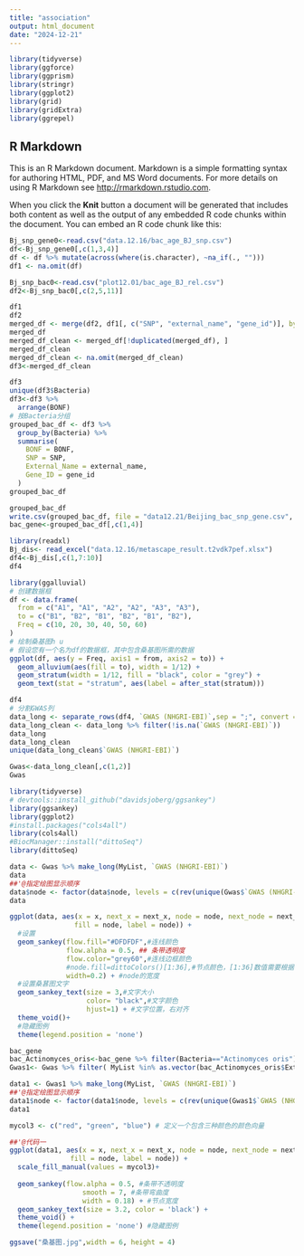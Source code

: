 ---
title: "association"
output: html_document
date: "2024-12-21"
---

```{r library, include=FALSE}
library(tidyverse)
library(ggforce)
library(ggprism)
library(stringr)
library(ggplot2)
library(grid)
library(gridExtra)
library(ggrepel)
```

## R Markdown

This is an R Markdown document. Markdown is a simple formatting syntax for authoring HTML, PDF, and MS Word documents. For more details on using R Markdown see <http://rmarkdown.rstudio.com>.

When you click the **Knit** button a document will be generated that includes both content as well as the output of any embedded R code chunks within the document. You can embed an R code chunk like this:

```{r snp_gene}
Bj_snp_gene0<-read.csv("data.12.16/bac_age_BJ_snp.csv")
df<-Bj_snp_gene0[,c(1,3,4)]
df <- df %>% mutate(across(where(is.character), ~na_if(., "")))
df1 <- na.omit(df)
```

```{r snp_bac}
Bj_snp_bac0<-read.csv("plot12.01/bac_age_BJ_rel.csv")
df2<-Bj_snp_bac0[,c(2,5,11)]
```


```{r snp_bac+gene}
df1
df2
merged_df <- merge(df2, df1[, c("SNP", "external_name", "gene_id")], by = "SNP", all.x = TRUE)
merged_df
merged_df_clean <- merged_df[!duplicated(merged_df), ]
merged_df_clean
merged_df_clean <- na.omit(merged_df_clean)
df3<-merged_df_clean
```
```{r Group_bac}
df3
unique(df3$Bacteria)
df3<-df3 %>%
  arrange(BONF)
# 按Bacteria分组
grouped_bac_df <- df3 %>%
  group_by(Bacteria) %>%
  summarise(
    BONF = BONF,
    SNP = SNP,
    External_Name = external_name,
    Gene_ID = gene_id
  )
grouped_bac_df
```

```{r export}
grouped_bac_df
write.csv(grouped_bac_df, file = "data12.21/Beijing_bac_snp_gene.csv", row.names = F)
bac_gene<-grouped_bac_df[,c(1,4)]
```

```{r import_disease}
library(readxl)
Bj_dis<- read_excel("data.12.16/metascape_result.t2vdk7pef.xlsx")
df4<-Bj_dis[,c(1,7:10)]
df4
```

```{r connect}
library(ggalluvial)
# 创建数据框
df <- data.frame(
  from = c("A1", "A1", "A2", "A2", "A3", "A3"),
  to = c("B1", "B2", "B1", "B2", "B1", "B2"),
  Freq = c(10, 20, 30, 40, 50, 60)
)
# 绘制桑基图h u
# 假设您有一个名为df的数据框，其中包含桑基图所需的数据
ggplot(df, aes(y = Freq, axis1 = from, axis2 = to)) +
  geom_alluvium(aes(fill = to), width = 1/12) +
  geom_stratum(width = 1/12, fill = "black", color = "grey") +
  geom_text(stat = "stratum", aes(label = after_stat(stratum)))
```

```{r connect}
df4
# 分割GWAS列
data_long <- separate_rows(df4, `GWAS (NHGRI-EBI)`,sep = ";", convert = FALSE)
data_long_clean <- data_long %>% filter(!is.na(`GWAS (NHGRI-EBI)`))
data_long
data_long_clean
unique(data_long_clean$`GWAS (NHGRI-EBI)`)
```

```{r connect}
Gwas<-data_long_clean[,c(1,2)]
Gwas
```

```{r plot}
library(tidyverse)
# devtools::install_github("davidsjoberg/ggsankey")
library(ggsankey)
library(ggplot2)
#install.packages("cols4all")
library(cols4all)
#BiocManager::install("dittoSeq")
library(dittoSeq)
```

```{r plot}
data <- Gwas %>% make_long(MyList, `GWAS (NHGRI-EBI)`)
data
##'@指定绘图显示顺序
data$node <- factor(data$node, levels = c(rev(unique(Gwas$`GWAS (NHGRI-EBI)`)),rev(unique(Gwas$MyList))))
data
```

```{r plot}
ggplot(data, aes(x = x, next_x = next_x, node = node, next_node = next_node,
                fill = node, label = node)) +
  #设置
  geom_sankey(flow.fill="#DFDFDF",#连线颜色
              flow.alpha = 0.5, ## 条带透明度
              flow.color="grey60",#连线边框颜色
              #node.fill=dittoColors()[1:36],#节点颜色，[1:36]数值需要根据自己的数据进行修改
              width=0.2) + #node的宽度
  #设置桑葚图文字
  geom_sankey_text(size = 3,#文字大小
                   color= "black",#文字颜色
                   hjust=1) + #文字位置，右对齐
  theme_void()+
  #隐藏图例
  theme(legend.position = 'none') 

```

```{r slect}
bac_gene
bac_Actinomyces_oris<-bac_gene %>% filter(Bacteria=="Actinomyces oris")
Gwas1<- Gwas %>% filter( MyList %in% as.vector(bac_Actinomyces_oris$External_Name))

data1 <- Gwas1 %>% make_long(MyList, `GWAS (NHGRI-EBI)`)
##'@指定绘图显示顺序
data1$node <- factor(data1$node, levels = c(rev(unique(Gwas1$`GWAS (NHGRI-EBI)`)),rev(unique(Gwas1$MyList))))
data1

mycol3 <- c("red", "green", "blue") # 定义一个包含三种颜色的颜色向量

##'@代码一
ggplot(data1, aes(x = x, next_x = next_x, node = node, next_node = next_node,
               fill = node, label = node)) +
  scale_fill_manual(values = mycol3)+
  
  geom_sankey(flow.alpha = 0.5, #条带不透明度
                  smooth = 7, #条带弯曲度
                  width = 0.18) + #节点宽度
  geom_sankey_text(size = 3.2, color = 'black') +
  theme_void() +
  theme(legend.position = 'none') #隐藏图例

ggsave("桑基图.jpg",width = 6, height = 4)

```